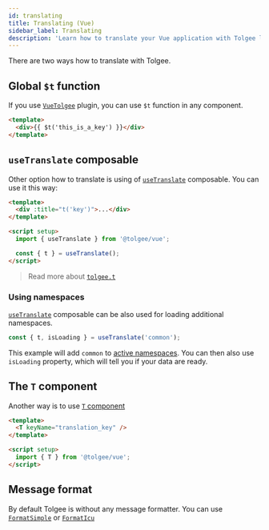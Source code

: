 ```yaml
---
id: translating
title: Translating (Vue)
sidebar_label: Translating
description: 'Learn how to translate your Vue application with Tolgee localization tool: with the T-component or by Imperative translation.'
---
```


There are two ways how to translate with Tolgee.

## Global `$t` function

If you use [`VueTolgee`](./api#vuetolgee-plugin) plugin, you can use `$t` function in any component.

```html
<template>
  <div>{{ $t('this_is_a_key') }}</div>
</template>
```

## `useTranslate` composable

Other option how to translate is using of [`useTranslate`](./api#composable-usetranslate) composable. You can use it this way:

```html
<template>
  <div :title="t('key')">...</div>
</template>

<script setup>
  import { useTranslate } from '@tolgee/vue';

  const { t } = useTranslate();
</script>
```

> Read more about [`tolgee.t`](/api/core_package/tolgee.mdx#t)

### Using namespaces

[`useTranslate`](./api#composable-usetranslate) composable can be also used for loading additional namespaces.

```ts
const { t, isLoading } = useTranslate('common');
```

This example will add `common` to [active namespaces](/api/core_package/tolgee.mdx#addactivens). You can then also use `isLoading` property, which will tell you if your data are ready.

## The `T` component

Another way is to use [`T` component](./api#t-component)

```html
<template>
  <T keyName="translation_key" />
</template>

<script setup>
  import { T } from '@tolgee/vue';
</script>
```

## Message format

By default Tolgee is without any message formatter. You can use [`FormatSimple`](/api/core_package/format_simple.mdx) or [`FormatIcu`](/docs/icu_message_format)
